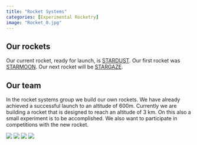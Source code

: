 ---
title: "Rocket Systems"
categories: [Experimental Rocketry]
image: "Rocket_0.jpg"
---

## Our rockets
Our current rocket, ready for launch, is [STARDUST](https://www.bears-space.de/projects/Stardust/).
Our first rocket was [STARMOON](https://www.bears-space.de/projects/Starmoon/).
Our next rocket will be [STARGAZE](https://www.bears-space.de/projects/Stargaze/).

## Our team
In the rocket systems group we build our own rockets. 
We have already achieved a successful launch to an altitude of 600m. 
Currently we are building a rocket that is designed to reach an altitude of 3 km. 
On this also a small experiment is to be accomplished. 
We also want to participate in competitions with the new rocket.

<div class="slideshow">
  <!-- put all images here that should be available in the slideshow -->
  <img class="slideshow-img" src="Rocket_0.jpg" >
  <img class="slideshow-img" src="Rocket_1.jpg" >
  <img class="slideshow-img" src="Rocket_2.jpg" >
  <img class="slideshow-img" src="Rocket_3.jpg" >
</div>
<br/>